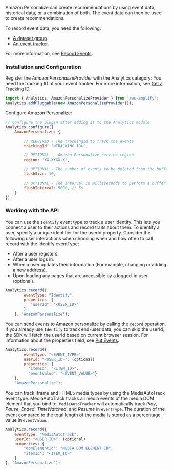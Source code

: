 Amazon Personalize can create recommendations by using event data, historical data, or a combination of both. The event data can then be used to create recommendations.

To record event data, you need the following:

* [A dataset group](https://docs.aws.amazon.com/personalize/latest/dg/recording-events.html#event-dataset-group)
* [An event tracker](https://docs.aws.amazon.com/personalize/latest/dg/recording-events.html#event-get-tracker).

For more information, see [Record Events](https://docs.aws.amazon.com/personalize/latest/dg/recording-events.html).

### Installation and Configuration

Register the *AmazonPersonalizeProvider* with the Analytics category:
You need the tracking ID of your event tracker. For more information, see [Get a Tracking ID](https://docs.aws.amazon.com/personalize/latest/dg/recording-events.html#event-get-tracker).

```javascript
import { Analytics, AmazonPersonalizeProvider } from 'aws-amplify';
Analytics.addPluggable(new AmazonPersonalizeProvider());
```

Configure Amazon Personalize:

```javascript
// Configure the plugin after adding it to the Analytics module
Analytics.configure({
    AmazonPersonalize: {

        // REQUIRED - The trackingId to track the events
        trackingId: '<TRACKING_ID>',

        // OPTIONAL -  Amazon Personalize service region
        region: 'XX-XXXX-X',

        // OPTIONAL - The number of events to be deleted from the buffer when flushed.
        flushSize: 10,

        // OPTIONAL - The interval in milliseconds to perform a buffer check and flush if necessary.
        flushInterval: 5000, // 5s
    }
});
```
### Working with the API

You can use the `Identify` event type to track a user identity. This lets you connect a user to their actions and record traits about them. To identify a user, specify a unique identifier for the userId property.
 Consider the following user interactions when choosing when and how often to call record with the  Identify eventType:

* After a user registers.
* After a user logs in.
* When a user updates their information (For example, changing or adding a new address).
* Upon loading any pages that are accessible by a logged-in user (optional).

```javascript
Analytics.record({
        eventType: "Identify",
        properties: {
           "userId": "<USER_ID>"
        }
    }, 'AmazonPersonalize');
```
You can send events to Amazon personalize by calling the `record` operation. If you already use `Identify` to track end-user data, you can skip the userId, the SDK will fetch the userId based on current browser session.
For information about the properties field, see [Put Events](https://docs.aws.amazon.com/personalize/latest/dg/API_UBS_PutEvents.html).

```javascript
Analytics.record({
        eventType: "<EVENT_TYPE>",
        userId: "<USER_ID>", (optional)
        properties: {
          "itemId": "<ITEM_ID>",
          "eventValue": "<EVENT_VALUE>"}
    },
    "AmazonPersonalize");
```
You can track iframe and HTML5 media types by using the MediaAutoTrack event type. MediaAutoTrack tracks all media events of the media DOM element that you bind to. `MediaAutoTracker` will automatically track *Play*, *Pause*, *Ended*, *TimeWatched*, and *Resume* in `eventType`. The duration of the event compared to the total length of the media is stored as a percentage value in `eventValue`.

```javascript
Analytics.record({
    eventType: "MediaAutoTrack",
    userId: "<USER_ID>", (optional)
    properties: {
        "domElementId": "MEDIA DOM ELEMENT ID",
        "itemId": "<ITEM_ID>"
    }
}, "AmazonPersonalize");
```
